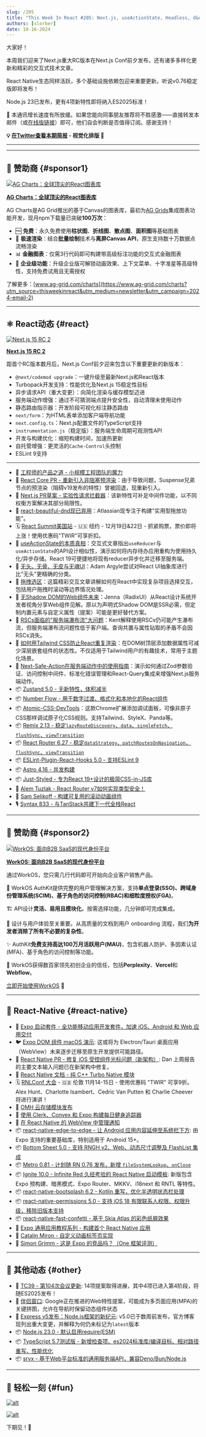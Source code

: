 ```yaml
---
slug: /205
title: "This Week In React #205: Next.js, useActionState, Headless, d&d, Web Components, RSCs, Next-Safe-Action, Remix, Zustand, NumberFlow, Atomic-CSS-DevTools, ESLint, BottomSheet, edge-to-edge, Ignite, Metro, ES2025, Node.js, TypeScript..."
authors: [slorber]
date: 10-16-2024
---
```


大家好！

本周我们迎来了Next.js重大RC版本在Next.js Conf前夕发布，还有诸多多样化更新和精彩的交互式技术文章。

React Native生态同样活跃，多个基础设施依赖包迎来重要更新。听说v0.76稳定版即将发布！

Node.js 23已发布，更有4项新特性即将纳入ES2025标准！

🙏 本通讯增长速度有所放缓。如果您能向同事朋友推荐将不胜感激——直接转发本邮件（或[在线版链接](https://thisweekinreact.com/newsletter/205)）即可，他们自会判断是否值得订阅。感谢支持！

<!-- truncate -->

**💡 [在Twitter查看本期简报](https://slo.im/thread) - 视觉化排版 🎨**

---


<Support />

---

## 💸 赞助商 {#sponsor1}

[![AG Charts：全球顶尖的React图表库](/emails/issues/205/agcharts.jpg)](https://www.ag-grid.com/charts?utm_source=thisweekinreact&utm_medium=newsletter&utm_campaign=2024-email-2)

**[AG Charts：全球顶尖的React图表库](https://www.ag-grid.com/charts?utm_source=thisweekinreact&utm_medium=newsletter&utm_campaign=2024-email-2)**

AG Charts是AG Grid推出的基于Canvas的图表库，最初为[AG Grids](https://www.ag-grid.com/react-table?utm_source=thisweekinreact&utm_medium=newsletter&utm_campaign=2024-email-2)集成图表功能开发，现月npm下载量已突破**100万次**：

- 🆓 **免费**：永久免费使用**柱状图**、**折线图**、**散点图**、**面积图**等基础图表
- 🚀 **极速渲染**：结合**批量绘制**技术与**离屏Canvas API**，原生支持数十万数据点流畅渲染
- 📊 **金融图表**：仅需3行代码即可构建带高级标注功能的交互式金融图表
- 🏢 **企业级功能**：升级企业版可解锁动画效果、上下文菜单、十字准星等高级特性，支持免费试用且无需授权

了解更多：[www.ag-grid.com/charts](https://www.ag-grid.com/charts?utm_source=thisweekinreact&utm_medium=newsletter&utm_campaign=2024-email-2)

---

## ⚛️ React动态 {#react}

[![Next.js 15 RC 2](/emails/issues/205/nextjs.jpg)](https://nextjs.org/blog/next-15-rc2)

[**Next.js 15 RC 2**](https://nextjs.org/blog/next-15-rc2)

距首个RC版本数月后，Next.js Conf前夕迎来包含以下重要更新的新版本：

- `@next/codemod upgrade`：一键升级至最新Next.js和React版本
- Turbopack开发支持：性能优化及Next.js 15稳定性目标
- 异步请求API（重大变更）：向简化渲染与缓存模型迈进
- 服务端动作增强：通过不可猜测端点提升安全性，自动清理未使用动作
- 静态路由指示器：开发阶段可视化标注静态路由
- `next/form`：为HTML表单添加客户端导航功能
- `next.config.ts`：Next.js配置文件的TypeScript支持
- `instrumentation.js`（稳定版）：服务端生命周期可观测性API
- 开发与构建优化：缩短构建时间，加速热更新
- 自托管增强：更灵活的`Cache-Control`头控制
- ESLint 9支持

---

- 💸 [工程师的产品之道 - 小规模工程团队的魔力](https://newsletter.posthog.com/p/the-magic-of-small-engineering-teams?utm_source=twir&utm_campaign=twir)
- 👀 [React Core PR - 重新引入非阻塞预渲染](https://github.com/facebook/react/pull/31238)：由于导致问题，Suspense兄弟节点的预渲染（阻碍v19发布的特性）曾被回退，现重新引入。
- 👀 [Next.js PR草案 - 实验性请求拦截器](https://github.com/vercel/next.js/pull/70961)：该新特性可补足中间件功能，以不同权衡方案解决其部分局限性。
- 👀 [react-beautiful-dnd现已弃用](https://github.com/atlassian/react-beautiful-dnd/issues/2672)：Atlassian现专注于构建"实用型拖放功能"。
- 🗓️ [React Summit美国站](https://reactsummit.us/?utm_source=Newsletter&utm_medium=thisweekinreact) - 🇺🇸 纽约 - 12月19日&22日 - 抓紧购票，票价即将上涨！使用优惠码"TWIR"可享折扣。
- 📜 [useActionState的本质真相](https://www.nikhilsnayak.dev/blogs/the-true-nature-of-use-action-state)：交互式文章指出`useReducer`与`useActionState`的API设计相似性，演示如何将内存待办应用重构为使用持久化/异步存储。React 19可便捷地将现有reducer异步化并迁移至服务端。
- 📜 [无头、无骨、无皮与无魂UI](https://nerdy.dev/headless-boneless-and-skinless-ui)：Adam Argyle尝试对React UI抽象库进行比"无头"更精确的分类。
- 📜 [拖拽选区](https://www.joshuawootonn.com/react-drag-to-select)：这篇精彩交互文章讲解如何在React中实现复杂项目选择交互，包括用户拖拽时滚动等边界情况处理。
- 📜 [无Shadow DOM的Web组件未来](https://jjenzz.com/future-for-web-components-without-shadow-dom/)：Jenna（RadixUI）从React设计系统开发者视角分享Web组件见解。原以为声明式Shadow DOM是SSR必需，但定制内置元素与自定义属性（提案）可能是更好替代方案。
- 📜 [RSCs面临的"服务端瀑布流"大问题](https://www.epicreact.dev/server-waterfall-problem-rscs)：Kent解释使用RSCs仍可能产生瀑布流，但服务端瀑布流问题性低于客户端。查询共置与属性钻取的矛盾不会因RSCs消失。
- 📜 [如何用Tailwind CSS防止React重复渲染](https://www.nico.fyi/blog/tailwind-css-group-modifier-to-prevent-react-rerender)：在DOM树顶层添加数据属性可减少深层嵌套组件的状态性。不仅适用于Tailwind用户的有趣技术，常用于主题化场景。
- 📜 [Next-Safe-Action在服务端动作中的使用指南](https://codelynx.dev/posts/next-safe-action-guide-en)：演示如何通过Zod参数验证、访问控制中间件、标准化错误管理和React-Query集成来增强Next.js服务端动作。
- 📦 [Zustand 5.0 - 无新特性，体积减半](https://github.com/pmndrs/zustand/releases/tag/v5.0.0)
- 📦 [Number Flow - 用于数字过渡、格式化和本地化的React组件](https://github.com/barvian/number-flow)
- 📦 [Atomic-CSS-DevTools](https://github.com/astahmer/atomic-css-devtools)：这款Chrome扩展添加调试面板，可像非原子CSS那样调试原子化CSS规则。支持Tailwind、StyleX、Panda等。
- 📦 [Remix 2.13 - 稳定`lazyRouteDiscovery`、`data`、`singleFetch`、`flushSync`、`viewTransition`](https://github.com/remix-run/remix/blob/main/CHANGELOG.md#v2130)
- 📦 [React Router 6.27 - 稳定`dataStrategy`、`patchRoutesOnNavigation`、`flushSync`、`viewTransition`](https://github.com/remix-run/react-router/blob/main/CHANGELOG.md#v6270)
- 📦 [ESLint-Plugin-React-Hooks 5.0 - 支持ESLint 9](https://github.com/facebook/react/releases/tag/eslint-plugin-react-hooks%405.0.0)
- 📦 [Astro 4.16 - 并发构建](https://github.com/withastro/astro/releases/tag/astro%404.16.0)
- 📦 [Just-Styled - 专为React 19+设计的极简CSS-in-JS库](https://github.com/yukukotani/just-styled)
- 🎥 [Alem Tuzlak - React Router v7如何实现类型安全！](https://www.youtube.com/watch?v=ferLCqcLcGU)
- 🎥 [Sam Selikoff - 构建可复用的滚动动画组件](https://www.youtube.com/watch?v=GIIuG5_kyow)
- 🎙️ [Syntax 833 - 与TanStack共建下一代全栈React](https://syntax.fm/show/833/next-gen-fullstack-react-with-tanstack)

<SubscribeFormEmbed placement="middle" />

---

## 💸 赞助商 {#sponsor2}

[![WorkOS: 面向B2B SaaS的现代身份平台](/emails/issues/195/workOS.jpg)](https://workos.com/?utm_source=thisweekinreact&utm_medium=newsletter&utm_campaign=q32024)

**[WorkOS: 面向B2B SaaS的现代身份平台](https://workos.com/?utm_source=thisweekinreact&utm_medium=newsletter&utm_campaign=q32024)**

通过WorkOS，您只需几行代码即可开始向企业客户销售产品。

🔐 WorkOS AuthKit提供完整的用户管理解决方案，支持**单点登录(SSO)、跨域身份管理系统(SCIM)、基于角色的访问控制(RBAC)和细粒度授权(FGA)**。

🏗️ API设计**灵活、易用且模块化**。按需选择功能，几分钟即可完成集成。

🎨 设计与用户体验至关重要。从高质量的文档到用户 onboarding 流程，我们**为开发者消除了所有不必要的复杂性**。

✨ AuthKit**免费支持高达100万月活跃用户(MAU)**，包含机器人防护、多因素认证(MFA)、基于角色的访问控制等功能。

🤝 WorkOS获得数百家领先初创企业的信任，包括**Perplexity**、**Vercel**和**Webflow**。

[立即开始使用WorkOS](https://workos.com/?utm_source=thisweekinreact&utm_medium=newsletter&utm_campaign=q32024) 🚀

---

## 📱 React-Native {#react-native}

- 💸 [Expo 启动套件 - 全功能移动应用开发套件，加速 iOS、Android 和 Web 应用交付](https://expostarter.com?utm_source=this-week-in-react&utm_medium=newsletter&utm_campaign=this-week-in-react)
- 🐦 [Expo DOM 组件 macOS 演示](https://x.com/Baconbrix/status/1845612129342165217): 这或将为 Electron/Tauri 桌面应用（WebView）未来逐步迁移至原生开发提供可能路径。
- 👀 [React Native PR - 修复 iOS 受控组件光标问题（新架构）](https://github.com/facebook/react-native/pull/46970): Dan 上周报告的主要文本输入问题已在新架构中修复。
- 👀 [React Native 文档 - 纯 C++ Turbo Native 模块](https://reactnative.dev/docs/next/the-new-architecture/pure-cxx-modules)
- 🗓️ [RNLConf 大会](https://www.reactnativelondon.co.uk/?utm_source=thisweekinreact) - 🇬🇧 伦敦 11月14-15日 - 使用优惠码 "TWIR" 可享9折。Alex Hunt、Charlotte Isambert、Cedric Van Putten 和 Charlie Cheever 将进行演讲！
- 📜 [OMH 云存储模块发布](https://www.callstack.com/blog/introducing-the-omh-cloud-storage-module)
- 📜 [使用 Clerk、Convex 和 Expo 构建每日健身追踪器](https://expo.dev/blog/build-a-daily-workout-tracker-with-clerk-convex-and-expo)
- 📜 [在 React Native 的 WebView 中管理通知](https://www.premieroctet.com/blog/en/notification-webview)
- 📦 [react-native-edge-to-edge - 让 Android 应用内容延伸至系统栏下方](https://github.com/zoontek/react-native-edge-to-edge): 由 Expo 支持的重要基础库，特别适用于 Android 15+。
- 📦 [Bottom Sheet 5.0 - 支持 RNGH v2、Web、动态尺寸调整及 FlashList 集成](https://gorhom.dev/react-native-bottom-sheet/blog/bottom-sheet-v5)
- 📦 [Metro 0.81 - 计划随 RN 0.76 发布，新增 `fileSystemLookup`、`onClose`](https://github.com/facebook/metro/releases/tag/v0.81.0)
- 📦 [Ignite 10.0 - Infinite Red 久经考验的 React Native 启动模板](https://shift.infinite.red/what-is-ignite-x-9ecde0b34d75): 新版包含 Expo 预构建、暗黑模式、Expo Router、MKKV、i18next 和 RNTL 等特性。
- 📦 [react-native-bootsplash 6.2 - Kotlin 重写，优化半透明状态栏处理](https://github.com/zoontek/react-native-bootsplash/releases/tag/6.2.0)
- 📦 [react-native-permissions 5.0 - 支持 iOS 18 有限联系人权限、权限升级，移除旧版本支持](https://github.com/zoontek/react-native-permissions/releases/tag/5.0.0)
- 📦 [react-native-fast-confetti - 基于 Skia Atlas 的彩色纸屑效果](https://github.com/AlirezaHadjar/react-native-fast-confetti)
- 🎥 [Expo 通用应用教程系列 - 构建首个 React Native 应用](https://www.youtube.com/playlist?list=PLsXDmrmFV_AT6I9knFlpzP61_appiRTNP)
- 🎥 [Catalin Miron - 自定义动画标签页实现](https://www.youtube.com/watch?v=zBBMimH6lTc)
- 🎥 [Simon Grimm - 这是 Expo 的竞品吗？（One 框架评测）](https://www.youtube.com/watch?v=GY2pCVn0Bm8)

---

## 🔀 其他动态 {#other}

- 👀 [TC39 - 第104次会议更新](https://dev.to/hemanth/updates-from-the-104th-tc39-meeting-14cp): 14项提案取得进展，其中4项已进入第4阶段，将随ES2025发布！
- 👀 [伴侣窗口](https://github.com/explainers-by-googlers/companion-windows): Google正在推进的Web特性提案，可能成为多页面应用(MPA)的关键拼图，允许在导航时保留动态组件状态
- 📜 [Express v5发布：Node.js框架的新纪元](https://expressjs.com/2024/10/15/v5-release): v5.0已于数周前发布，官方博客现列出重大变更，并解释为何仍未标记为`latest`版本
- 📦 [Node.js 23.0 - 默认启用require(ESM)](https://nodejs.org/en/blog/release/v23.0.0)
- 📦 [TypeScript 5.7测试版 - 新增检查项、es2024标准库/编译目标、相对路径重写、性能优化](https://devblogs.microsoft.com/typescript/announcing-typescript-5-7-beta/)
- 📦 [srvx - 基于Web平台标准的通用服务端API，兼容Deno/Bun/Node.js](https://github.com/unjs/srvx)

---

## 🤭 轻松一刻 {#fun}

[![alt](/emails/issues/205/meme.jpg)](https://x.com/sebastienlorber/status/1846445741188743509)

[![alt](/emails/issues/205/meme2.jpg)](https://x.com/_tjzel/status/1839275827759816882)

下期见！👋